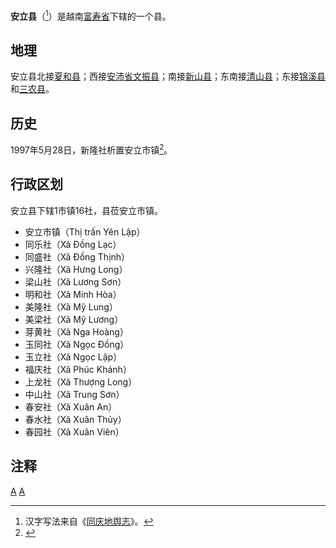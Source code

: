 {{Infobox Settlement
|name                   = 安立县
|settlement_type        = 县
|official_name          = 
|other_name             = 
|native_name            = {{lang|vi|Huyện Yên Lập}}
|nickname               = 
|motto                  = 
|image_skyline          = 
|imagesize              = 
|image_caption          = 
|image_flag             = 
|flag_size              = 
|image_seal             = 
|seal_size              = 
|image_shield           = 
|shield_size            = 
|image_blank_emblem     = 
|blank_emblem_size      = 
|image_map              = {{Infobox mapframe|frame-width=250|zoom=10}}
|mapsize                = 
|map_caption            = 
|image_map1             = 
|mapsize1               = 
|map_caption1           = 
|pushpin_map            = Vietnam
|pushpin_label_position = bottom
|pushpin_map_caption    = 
|pushpin_map1           = 
|pushpin_label_position1= 
|pushpin_map_caption1   = 
|subdivision_type       = 国家
|subdivision_name       = {{flag|Vietnam}}
|subdivision_type1      = [[越南行政区划|省]]
|subdivision_name1      = [[富寿省|富寿省]]
|subdivision_type2      = 行政区划
|subdivision_name2      = 1市镇16社
|subdivision_type3      = 
|subdivision_name3      = 
|seat_type              = 县莅
|seat                   = {{link-vi|安立市镇|Yên Lập (thị trấn)}}
|government_type        = 
|leader_title           = 
|leader_name            = 
|leader_title1          = 
|leader_name1           = 
|established_title      = 
|established_date       = 
|area_magnitude         = 
|unit_pref              = 
|area_footnotes         = 
|area_total_km2         = 437.5
|area_land_km2          = 
|area_water_km2         = 
|area_water_percent     = 
|area_urban_km2         = 
|area_metro_km2         = 
|population_as_of       = 2017年
|population_footnotes   = 
|population_note        = 
|population_total       = 82200
|population_density_km2 = auto
|population_metro             = 
|population_density_metro_km2 = 
|population_urban             = 
|population_density_urban_km2 = 
|timezone               = [[越南标准时间|越南标准时间]]
|utc_offset             = +7
|elevation_footnotes    = 
|elevation_m            = 
|coor_type              = 
|coordinates            = 
|postal_code_type       = 
|postal_code            = 
|area_code              = 
|website                = [http://yenlap.phutho.gov.vn 安立县电子信息门户网站]
|footnotes              = 
}}
'''安立县'''（{{vie|v='''Huyện Yên Lập'''|hn=縣安立}}<ref>汉字写法来自《[[同庆地舆志|同庆地舆志]]》。</ref>）是越南[[富寿省|富寿省]]下辖的一个县。

==地理==
安立县北接[[夏和县|夏和县]]；西接[[安沛省|安沛省]][[文振县|文振县]]；南接[[新山县_(越南)|新山县]]；东南接[[清山县|清山县]]；东接[[锦溪县|锦溪县]]和[[三农县|三农县]]。

==历史==
1997年5月28日，新隆社析置安立市镇<ref>{{Cite web |url=https://thuvienphapluat.vn/van-ban/Bat-dong-san/Nghi-dinh-55-CP-thanh-lap-thi-tran-thuoc-cac-huyen-Yen-Lap-Ha-Hoa-Tam-Thanh-Phong-Chau-Thanh-Son-tinh-Phu-Tho-40669.aspx |title=Nghị định 55-CP năm 1997 về việc thành lập thị trấn thuộc các huyện Yên Lập, Hạ Hòa, Tam Thanh, Phong Châu, Thanh Sơn, tỉnh Phú Thọ |access-date=2020-05-05 |archive-date=2021-02-03 |archive-url=https://web.archive.org/web/20210203073530/https://thuvienphapluat.vn/van-ban/Bat-dong-san/Nghi-dinh-55-CP-thanh-lap-thi-tran-thuoc-cac-huyen-Yen-Lap-Ha-Hoa-Tam-Thanh-Phong-Chau-Thanh-Son-tinh-Phu-Tho-40669.aspx |dead-url=no }}</ref>。

==行政区划==
安立县下辖1市镇16社，县莅安立市镇。
*安立市镇（Thị trấn Yên Lập）
*同乐社（Xã Đồng Lạc）
*同盛社（Xã Đồng Thịnh）
*兴隆社（Xã Hưng Long）
*梁山社（Xã Lương Sơn）
*明和社（Xã Minh Hòa）
*美隆社（Xã Mỹ Lung）
*美梁社（Xã Mỹ Lương）
*芽黄社（Xã Nga Hoàng）
*玉同社（Xã Ngọc Đồng）
*玉立社（Xã Ngọc Lập）
*福庆社（Xã Phúc Khánh）
*上龙社（Xã Thượng Long）
*中山社（Xã Trung Sơn）
*春安社（Xã Xuân An）
*春水社（Xã Xuân Thủy）
*春园社（Xã Xuân Viên）

==注释==
{{reflist}}

{{富寿省行政区划}}
{{越南东北部之县市镇区域划分}}

[[Category:越南县份|A]]
[[Category:富寿省|A]]